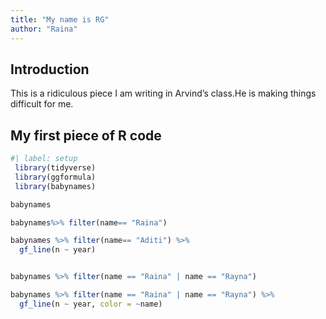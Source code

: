 ```yaml
---
title: "My name is RG"
author: "Raina"
---
```


## Introduction

This is a ridiculous piece I am writing in Arvind's class.He is making things difficult for me.

## My first piece of R code

```r
#| label: setup
 library(tidyverse)
 library(ggformula)
 library(babynames)
```

```r
babynames
```

```r
babynames%>% filter(name== "Raina")
```

```r
babynames %>% filter(name== "Aditi") %>% 
  gf_line(n ~ year)
```

```         
```

```r
babynames %>% filter(name == "Raina" | name == "Rayna")

```

```r
babynames %>% filter(name == "Raina" | name == "Rayna") %>% 
  gf_line(n ~ year, color = ~name)
```


